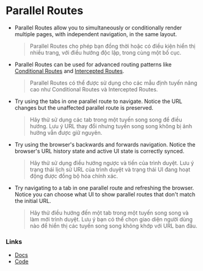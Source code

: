 # Parallel Routes

- Parallel Routes allow you to simultaneously or conditionally render multiple pages, with independent navigation, in the same layout.

  > Parallel Routes cho phép bạn đồng thời hoặc có điều kiện hiển thị nhiều trang, với điều hướng độc lập, trong cùng một bố cục.

- Parallel Routes can be used for advanced routing patterns like [Conditional Routes](https://nextjs.org/docs/app/building-your-application/routing/parallel-routes#conditional-routes) and [Intercepted Routes](https://nextjs.org/docs/app/building-your-application/routing/intercepting-routes).

  > Parallel Routes có thể được sử dụng cho các mẫu định tuyến nâng cao như Conditional Routes và Intercepted Routes.

- Try using the tabs in one parallel route to navigate. Notice the URL changes but the unaffected parallel route is preserved.

  > Hãy thử sử dụng các tab trong một tuyến song song để điều hướng. Lưu ý URL thay đổi nhưng tuyến song song không bị ảnh hưởng vẫn được giữ nguyên.

- Try using the browser's backwards and forwards navigation. Notice the browser's URL history state and active UI state is correctly synced.

  > Hãy thử sử dụng điều hướng ngược và tiến của trình duyệt. Lưu ý trạng thái lịch sử URL của trình duyệt và trạng thái UI đang hoạt động được đồng bộ hóa chính xác.

- Try navigating to a tab in one parallel route and refreshing the browser. Notice you can choose what UI to show parallel routes that don't match the initial URL.

  > Hãy thử điều hướng đến một tab trong một tuyến song song và làm mới trình duyệt. Lưu ý bạn có thể chọn giao diện người dùng nào để hiển thị các tuyến song song không khớp với URL ban đầu.

### Links

- [Docs](https://nextjs.org/docs/app/building-your-application/routing/parallel-routes)
- [Code](https://github.com/vercel/next-app-router-playground/tree/main/app/parallel-routes)
